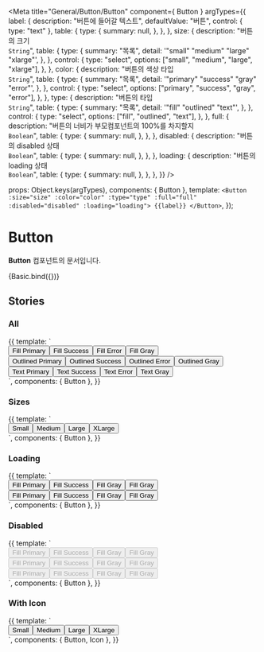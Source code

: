 
<Meta
  title="General/Button/Button"
  component={ Button }
  argTypes={{
    label: {
      description: "버튼에 들어갈 텍스트",
      defaultValue: "버튼",
      control: { type: "text" },
      table: {
        type: {
          summary: null,
        },
      },
    },
    size: {
      description: "버튼의 크기<br/>`String`",
      table: {
        type: {
          summary: "목록",
          detail: '"small" "medium" "large" "xlarge"',
        },
      },
      control: {
        type: "select",
        options: ["small", "medium", "large", "xlarge"],
      },
    },
    color: {
      description: "버튼의 색상 타입<br/>`String`",
      table: {
        type: {
          summary: "목록",
          detail: '"primary" "success" "gray" "error"',
        },
      },
      control: {
        type: "select",
        options: ["primary", "success", "gray", "error"],
      },
    },
    type: {
      description: "버튼의 타입<br/>`String`",
      table: {
        type: {
          summary: "목록",
          detail: '"fill" "outlined" "text"',
        },
      },
      control: {
        type: "select",
        options: ["fill", "outlined", "text"],
      },
    },
    full: {
      description: "버튼의 너비가 부모컴포넌트의 100%를 차지할지<br/>`Boolean`",
      table: {
        type: {
          summary: null,
        },
      },
    },
    disabled: {
      description: "버튼의 disabled 상태<br/>`Boolean`",
      table: {
        type: {
          summary: null,
        },
      },
    },
    loading: {
      description: "버튼의 loading 상태<br/>`Boolean`",
      table: {
        type: {
          summary: null,
        },
      },
    },
  }}
/>

  props: Object.keys(argTypes),
  components: { Button },
  template:
    `<Button :size="size" :color="color" :type="type" :full="full" :disabled="disabled" :loading="loading">
      {{label}}
    </Button>`,
});

# Button

**Button** 컴포넌트의 문서입니다.

<Story name="Basic" height="100px">
  {Basic.bind({})}
</Story>

<ArgsTable story="Basic" />

## Stories
### All
<Canvas>
    <Story name="All" height="100px">
        {{
            template: `
                <div>
                  <div style="display: flex">
                    <Button color="primary">Fill Primary</Button>
                    <Button color="success">Fill Success</Button>
                    <Button color="error">Fill Error</Button>
                    <Button color="gray">Fill Gray</Button>
                  </div>
                  <div style="display: flex">
                    <Button color="primary" type="outlined">Outlined Primary</Button>
                    <Button color="success" type="outlined">Outlined Success</Button>
                    <Button color="error" type="outlined">Outlined Error</Button>
                    <Button color="gray" type="outlined">Outlined Gray</Button>
                  </div>
                  <div style="display: flex">
                    <Button color="primary" type="text">Text Primary</Button>
                    <Button color="success" type="text">Text Success</Button>
                    <Button color="error" type="text">Text Error</Button>
                    <Button color="gray" type="text">Text Gray</Button>
                  </div>
                </div>
        `,
            components: { Button },
        }}
    </Story>
</Canvas>


### Sizes
<Canvas>
    <Story name="Sizes" height="100px">
        {{
            template: `
                <div>
                  <div style="display: flex">
                    <Button size="small">Small</Button>
                    <Button size="medium">Medium</Button>
                    <Button size="large">Large</Button>
                    <Button size="xlarge">XLarge</Button>
                  </div>
                </div>
        `,
            components: { Button },
        }}
    </Story>
</Canvas>

### Loading
<Canvas>
    <Story name="Loading" height="100px">
        {{
            template: `
                <div>
                  <div style="display: flex">
                    <Button color="primary" type="fill" size="medium" loading>Fill Primary</Button>
                    <Button color="success" type="fill" size="medium" loading>Fill Success</Button>
                    <Button color="error" type="fill" size="medium" loading>Fill Gray</Button>
                    <Button color="gray" type="fill" size="medium" loading>Fill Gray</Button>
                  </div>
                  <div style="display: flex">
                    <Button color="primary" type="outlined" size="medium" loading>Fill Primary</Button>
                    <Button color="success" type="outlined" size="medium" loading>Fill Success</Button>
                    <Button color="error" type="outlined" size="medium" loading>Fill Gray</Button>
                    <Button color="gray" type="outlined" size="medium" loading>Fill Gray</Button>
                  </div>
                </div>
        `,
            components: { Button },
        }}
    </Story>
</Canvas>

### Disabled
<Canvas>
    <Story name="Disabled" height="100px">
        {{
            template: `
                <div>
                  <div style="display: flex">
                    <Button color="primary" type="fill" size="medium" disabled>Fill Primary</Button>
                    <Button color="success" type="fill" size="medium" disabled>Fill Success</Button>
                    <Button color="error" type="fill" size="medium" disabled>Fill Gray</Button>
                    <Button color="gray" type="fill" size="medium" disabled>Fill Gray</Button>
                  </div>
                  <div style="display: flex">
                    <Button color="primary" type="outlined" size="medium" disabled>Fill Primary</Button>
                    <Button color="success" type="outlined" size="medium" disabled>Fill Success</Button>
                    <Button color="error" type="outlined" size="medium" disabled>Fill Gray</Button>
                    <Button color="gray" type="outlined" size="medium" disabled>Fill Gray</Button>
                  </div>
                  <div style="display: flex">
                    <Button color="primary" type="text" size="medium" disabled>Fill Primary</Button>
                    <Button color="success" type="text" size="medium" disabled>Fill Success</Button>
                    <Button color="error" type="text" size="medium" disabled>Fill Gray</Button>
                    <Button color="gray" type="text" size="medium" disabled>Fill Gray</Button>
                  </div>
                </div>
        `,
            components: { Button },
        }}
    </Story>
</Canvas>

### With Icon
<Canvas>
    <Story name="WithIcon" height="100px">
        {{
            template: `
                <div style="display: flex">
                    <Button color="primary" type="fill" size="small">
                        <template v-slot:left-icon>
                            <Icon name="IconPlusSmallLine" color="white" />
                        </template>
                        Small
                    </Button>
                    <Button color="primary" type="fill" size="medium">
                        <template v-slot:left-icon>
                            <Icon name="IconPlusMediumLine" color="white" />
                        </template>
                        Medium
                    </Button>
                    <Button color="primary" type="fill" size="large">
                        <template v-slot:left-icon>
                            <Icon name="IconPlusLargeLine" color="white" />
                        </template>
                        Large
                    </Button>
                    <Button color="primary" type="fill" size="xlarge">
                        <template v-slot:left-icon>
                            <Icon name="IconPlusLargeLine" color="white" />
                        </template>
                        XLarge
                    </Button>
                </div>
        `,
            components: { Button, Icon },
        }}
    </Story>
</Canvas>
